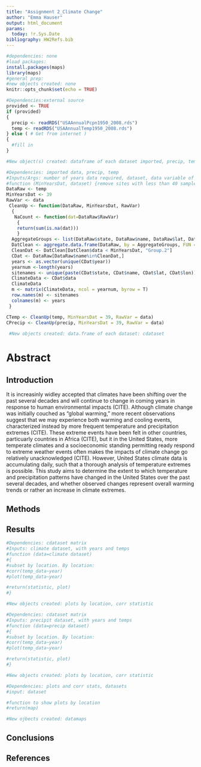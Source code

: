 ```yaml
---
title: "Assignment 2_Climate Change"
author: "Emma Hauser"
output: html_document
params:
  today: !r.Sys.Date
bibliography: HW2Refs.bib
---
```


<!--Chunk for file setup-->
```r
#dependencies: none
#load packages:
install.packages(maps)
library(maps)
#general prep:
#new objects created: none
knitr::opts_chunk$set(echo = TRUE)
```

<!--Chunk for data import-->
```r
#Dependencies:external source
provided <- TRUE
if (provided)
{
  precip <- readRDS("USAAnnualPcpn1950_2008.rds")
  temp <- readRDS("USAAnnualTemp1950_2008.rds")
} else ( # Get from internet )
{
  #fill in
}

#New object(s) created: dataframe of each dataset imported, precip, temp
```

<!--Chunk for cleaning data-->
```r
#Dependencies: imported data, precip, temp
#Inputs/Args: number of years data required, dataset, data variable of interest
#function (MinYearsDat, dataset) {remove sites with less than 40 sample points, return(clean datamatrix)}
DataRaw <- temp
MinYearsDat <- 39
RawVar <- data
 CleanUp <- function(DataRaw, MinYearsDat, RawVar)
  {
   NaCount <- function(dat=DataRaw$RawVar)
    {
    return(sum(is.na(dat)))
    }
  AggregateGroups <- list(DataRaw$state, DataRaw$name, DataRaw$lat, DataRaw$lon)
  DatClean <- aggregate.data.frame(DataRaw, by = AggregateGroups, FUN = "NaCount")
  CleanDat <- DatClean[DatClean$data < MinYearsDat, "Group.2"]
  CDat <- DataRaw[DataRaw$name%in%CleanDat,]
  years <- as.vector(unique(CDat$year))
  yearnum <-length(years)
  sitenames <- unique(paste(CDat$state, CDat$name, CDat$lat, CDat$lon))
  ClimateData <- CDat$data
  ClimateData
  m <- matrix(ClimateData, ncol = yearnum, byrow = T)
  row.names(m) <- sitenames
  colnames(m) <- years
 }

CTemp <- CleanUp(temp, MinYearsDat = 39, RawVar = data)
CPrecip <- CleanUp(precip, MinYearsDat = 39, RawVar = data)
 
 #New objects created: data.frame of each dataset: cdataset
```
# Abstract

## Introduction
  It is increasinly widley accepted that climates have been shifting over the past several decades and will continue to change in coming years in response to human environmental impacts (CITE). Although climate change was initially couched as "global warming," more recent observations suggest that we may experience both warming and cooling events, characterized instead by more frequent temperature and precipitation extremes (CITE). These extreme events have been felt in other countries, particuarly countries in Africa (CITE), but it in the United States, more temperate climates and a socioeconomic standing permitting ready respond to extreme weather events often makes the impacts of climate change go relatively unacknowledged (CITE). However, United States climate data is accumulating daily, such that a thorough analysis of temperature extremes is possible. This study aims to determine the extent to which temperature and precipitation patterns have changed in the United States over the past several decades, and whether observed changes represent overall warming trends or rather an increase in climate extremes.

## Methods

## Results

<!--Chunk for Climate Warming-->
<!--Code that shows temp change over time at each location that has 40 or more years of data-->
```r
#Dependencies: cdataset matrix
#Inputs: climate dataset, with years and temps
#function (data=climate dataset)
#{
#subset by location. By location:
#corr(temp_data~year)
#plot(temp_data~year)

#return(statistic, plot)
#}

#New objects created: plots by location, corr statistic
```

<!--Chunk for Precip Change-->
<!--Code that shows precip over time at each location that has 40 or more years of data-->
```r
#Dependencies: cdataset matrix
#Inputs: precipit dataset, with years and temps
#function (data=precip dataset)
#{
#subset by location. By location:
#corr(temp_data~year)
#plot(temp_data~year)

#return(statistic, plot)
#}

#New objects created: plots by location, corr statistic
```

<!--A chunk to map the data-->
```r
#Dependencies: plots and corr stats, datasets
#input: dataset

#function to show plots by location
#return(map)

#New ojbects created: datamaps
```


## Conclusions


## References